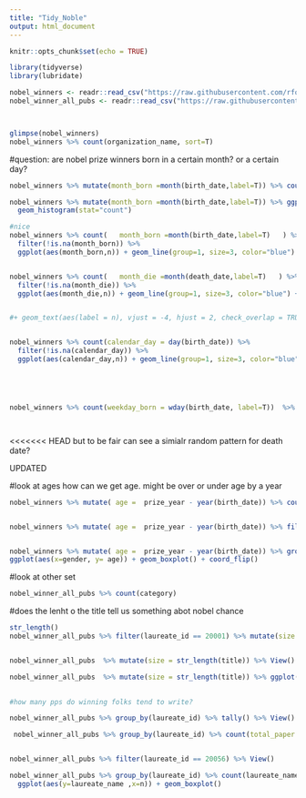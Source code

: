 ```yaml
---
title: "Tidy_Noble"
output: html_document
---
```


```r
knitr::opts_chunk$set(echo = TRUE)
```


```r
library(tidyverse)
library(lubridate)

nobel_winners <- readr::read_csv("https://raw.githubusercontent.com/rfordatascience/tidytuesday/master/data/2019/2019-05-14/nobel_winners.csv")
nobel_winner_all_pubs <- readr::read_csv("https://raw.githubusercontent.com/rfordatascience/tidytuesday/master/data/2019/2019-05-14/nobel_winner_all_pubs.csv")



glimpse(nobel_winners)
nobel_winners %>% count(organization_name, sort=T)

```


#question: are nobel prize winners born in a certain month? or a certain day?


```r
nobel_winners %>% mutate(month_born =month(birth_date,label=T)) %>% count(month_born, sort = T)

nobel_winners %>% mutate(month_born =month(birth_date,label=T)) %>% ggplot(aes(month_born)) +
  geom_histogram(stat="count") 

#nice
nobel_winners %>% count(   month_born =month(birth_date,label=T)   ) %>%
  filter(!is.na(month_born)) %>% 
  ggplot(aes(month_born,n)) + geom_line(group=1, size=3, color="blue") + labs(x = "birth month",y = "", title= "Month that Nobel Prize Winners were born (1901-2016)", subtitle ="from TidyTuesday" ) 


nobel_winners %>% count(   month_die =month(death_date,label=T)   ) %>%
  filter(!is.na(month_die)) %>% 
  ggplot(aes(month_die,n)) + geom_line(group=1, size=3, color="blue") + labs(x = "month",y = "", title= "Month that Nobel Prize Winners died (1901-2016)", subtitle ="from TidyTuesday" ) 


#+ geom_text(aes(label = n), vjust = -4, hjust = 2, check_overlap = TRUE) 


nobel_winners %>% count(calendar_day = day(birth_date)) %>%
  filter(!is.na(calendar_day)) %>% 
  ggplot(aes(calendar_day,n)) + geom_line(group=1, size=3, color="blue") + labs(x = "birth month",y = "", title= "calendar  day that Nobel Prize Winners were born (1901-2016)", subtitle ="from TidyTuesday" ) 





nobel_winners %>% count(weekday_born = wday(birth_date, label=T))  %>% filter(!is.na(weekday_born)) %>%  ggplot(aes(x= weekday_born, y = n)) + geom_line(group=1, size=3, color="blue") + labs(x = "day",y = "", title= "day of the week that Nobel Prize Winners were born (1901-2016)", subtitle ="from TidyTuesday" ) 




```

<<<<<<< HEAD
but to be fair can see a simialr random pattern for death date?

UPDATED

#look at ages
how can we get age. might be over or under age by a year

```r
nobel_winners %>% mutate( age =  prize_year - year(birth_date)) %>% count(age, sort=T) %>% filter(!is.na(age)) %>%  ggplot(aes(age,n)) + geom_line(size=2, color="blue")


nobel_winners %>% mutate( age =  prize_year - year(birth_date)) %>% filter(age == 17)


nobel_winners %>% mutate( age =  prize_year - year(birth_date)) %>% group_by(gender) %>% filter(!is.na(gender)) %>% 
ggplot(aes(x=gender, y= age)) + geom_boxplot() + coord_flip()
```



#look at other set

```r
nobel_winner_all_pubs %>% count(category)
```

#does the lenht o the title tell us something abot nobel chance

```r
str_length()
nobel_winner_all_pubs %>% filter(laureate_id == 20001) %>% mutate(size = str_length(title))


nobel_winner_all_pubs  %>% mutate(size = str_length(title)) %>% View()

nobel_winner_all_pubs  %>% mutate(size = str_length(title)) %>% ggplot(aes( x = is_prize_winning_paper, y= size)) + geom_boxplot() + coord_flip() + labs(x = "did paper win prize", y = "", title = "length of a paper and if it won Nobel compared to other paper by winning authors")
  

#how many pps do winning folks tend to write?

nobel_winner_all_pubs %>% group_by(laureate_id) %>% tally() %>% View()

 nobel_winner_all_pubs %>% group_by(laureate_id) %>% count(total_paper = count(title))


nobel_winner_all_pubs %>% filter(laureate_id == 20056) %>% View()

nobel_winner_all_pubs %>% group_by(laureate_id) %>% count(laureate_name)  %>% 
  ggplot(aes(y=laureate_name ,x=n)) + geom_boxplot()

```

